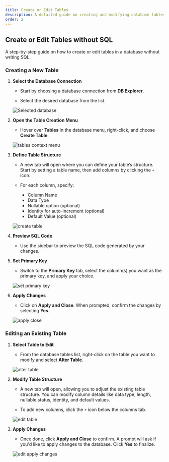```yaml
---
title: Create or Edit Tables
description: A detailed guide on creating and modifying database tables without using SQL.
order: 2
---
```


## Create or Edit Tables without SQL
A step-by-step guide on how to create or edit tables in a database without writing SQL.

### Creating a New Table

1. **Select the Database Connection**
   - Start by choosing a database connection from **DB Explorer**.

   - Select the desired database from the list.

   ![Selected database](./selected-database.png)

2. **Open the Table Creation Menu**
   - Hover over **Tables** in the database menu, right-click, and choose **Create Table**.

   ![tables context menu](./tables-context-menu.png)

3. **Define Table Structure**
   - A new tab will open where you can define your table’s structure. Start by setting a table name, then add columns by clicking the `+` icon.

   - For each column, specify:
     - Column Name
     - Data Type
     - Nullable option (optional)
     - Identity for auto-increment (optional)
     - Default Value (optional)

   ![create table](./create-table.png)

4. **Preview SQL Code**
   - Use the sidebar to preview the SQL code generated by your changes.

5. **Set Primary Key**
   - Switch to the **Primary Key** tab, select the column(s) you want as the primary key, and apply your choice.

   ![set primary key](./set-primary-key.png)

6. **Apply Changes**
   - Click on **Apply and Close**. When prompted, confirm the changes by selecting **Yes**.

   ![apply close](./apply-close.png)

### Editing an Existing Table

1. **Select Table to Edit**
   - From the database tables list, right-click on the table you want to modify and select **Alter Table**.

   ![alter table](./alter-table.png)

2. **Modify Table Structure**
   - A new tab will open, allowing you to adjust the existing table structure. You can modify column details like data type, length, nullable status, identity, and default values.

   - To add new columns, click the `+` icon below the columns tab.

   ![edit table](./edit-table.png)

3. **Apply Changes**
   - Once done, click **Apply and Close** to confirm. A prompt will ask if you'd like to apply changes to the database. Click **Yes** to finalize.

   ![edit apply changes](./edit-apply-changes.png)